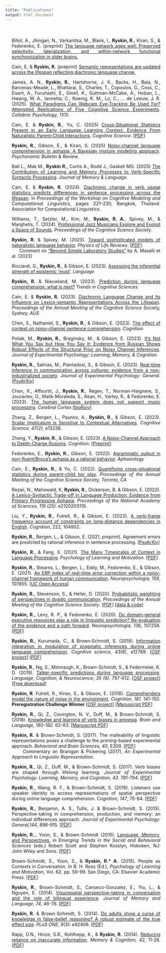```yaml
---
title: "Publications"
output: html_document
---
```

<style type="text/css">
.title {
  display: none;
}
</style>
<div class="row" style="text-align: justify;  text-justify: inter-word; padding-top: 20px; padding-right: 20px; padding-left: 20px">

Billot, A., Jhingan, N., Varkanitsa, M., Blank, I., **Ryskin, R.**, Kiran,  S., & Fedorenko, E. (preprint) [The language network ages well: Preserved selectivity, lateralization, and within-network functional synchronization in older brains.](https://www.biorxiv.org/content/10.1101/2024.10.23.619954v1)

Cain, E. & **Ryskin, R.** (preprint) [Semantic representations are updated across the lifespan reflecting diachronic language change.](https://papers.ssrn.com/sol3/papers.cfm?abstract_id=4883002)

James, A. N., **Ryskin, R.**, Hartshorne, J. K., Backs, H., Bala, N., Barcenas-Meade, L., Bhattarai, S., Charles, T., Copoulos, G., Coss, C., Eisert, A., Furuhashi, E., Ginell, K., Guttman-McCabe, A., Hoban, L., Hwang, W. A., Iannetta, C., Koenig, K. M., Lo, C., … de Leeuw, J. R. (2025).
[What Paradigms Can Webcam Eye-Tracking Be Used For? Attempted Replications of Five Cognitive Science Experiments](https://doi.org/10.1525/collabra.140755). _Collabra: Psychology_, 11(1).

Cain, E. & **Ryskin, R.**, Yu, C. (2025) [Cross-Situational Statistics Present in an Early Language Learning Context: Evidence From Naturalistic Parent–Child Interactions](https://doi.org/10.1111/cogs.70078). _Cognitive Science_. [[PDF](https://escholarship.org/uc/item/3vq7v1s8)]

**Ryskin, R.**, Gibson, E., & Kiran, S. (2025) [Noisy-channel language comprehension in aphasia: A Bayesian mixture modeling approach](https://doi.org/10.3758/s13423-025-02639-z). _Psychonomic Bulletin & Review_.

Ball L., Mak M., **Ryskin R.**, Curtis A., Rodd J., Gaskell MG. (2025) [The Contribution of Learning and Memory Processes to Verb-Specific Syntactic Processing](https://doi.org/10.1016/j.jml.2024.104595). _Journal of Memory & Language_.

Cain, E. & **Ryskin, R.** (2024). [Diachronic change in verb usage statistics predicts differences in sentence processing across the lifespan](https://aclanthology.org/2024.cmcl-1.19/). In _Proceedings of the Workshop on Cognitive Modeling and Computational Linguistics_, pages 221–230, Bangkok, Thailand. Association for Computational Linguistics.

Williams, T., Setzler, M., Kim, M., **Ryskin, R. A.**, Spivey, M., & Marghetis, T. (2024). [Professional Jazz Musicians Explore and Exploit a Space of Sounds](https://escholarship.org/content/qt72b6c674/qt72b6c674.pdf). _Proceedings of the Cognitive Science Society_.

**Ryskin, R.** & Spivey, M. (2023). [Toward sophisticated models of naturalistic language behavior](https://doi.org/10.1016/j.plrev.2023.10.022). _Physics of Life Reviews_. [[PDF](pdfs/Ryskin and Spivey - 2023 - Toward sophisticated models of naturalistic langua.pdf)]. <br>
&nbsp;&nbsp;&nbsp;&nbsp;&nbsp;Comment on ["Beyond Simple Laboratory Studies"](https://doi.org/10.1016/j.plrev.2023.07.006) by A. Maselli et al. (2023)

Ricciardi, G., **Ryskin, R.**, \& Gibson, E. (2023). [Assessing the inferential strength of epistemic ‘must’](https://doi.org/10.1353/lan.2023.a914190). _Language_

**Ryskin, R.** & Nieuwland, M. (2023). [Prediction during language comprehension: what is next?](https://doi.org/10.1016/j.tics.2023.08.003) _Trends in Cognitive Sciences_

Cain, E. & **Ryskin, R.** (2023). [Diachronic Language Change and Its Influence on Lexico-semantic Representations Across the Lifespan](https://escholarship.org/uc/item/943334rm). _Proceedings of the Annual Meeting of the Cognitive Science Society, Sydney, AUS_

Chen, S., Nathaniel, S., **Ryskin, R.**, & Gibson, E. (2023). [The effect of context on noisy-channel sentence comprehension](https://doi.org/10.1016/j.cognition.2023.105503). _Cognition_

Poliak, M., **Ryskin, R.**, Braginsky, M., & Gibson, E. (2023). [It’s Not What You Say but How You Say It: Evidence from Russian Shows Robust Effects of the Structural Prior on Noisy Channel
Inferences](https://doi.org/10.1037/xlm0001244). _Journal of Experimental Psychology: Learning, Memory, & Cognition_

**Ryskin, R.**, Salinas, M., Piantadosi, S., & Gibson, E. (2023). [Real-time inference in communication across cultures: evidence from a non-industrialized society](https://doi.org/10.1037/xge0001345). _Journal of Experimental Psychology: General_. [[PsyArXiv](https://psyarxiv.com/ga83j/)]


Chen, X., Affourtit, J., **Ryskin, R.**, Regev, T., Norman-Haignere, S., Jouravlev, O., Malik-Moraleda, S., Kean, H., Varley, R., & Fedorenko, E. (2023). [The human language system does not support music processing](https://doi.org/10.1093/cercor/bhad087). _Cerebral Cortex_ [[bioRxiv](https://doi.org/10.1101/2021.06.01.446439)]

Zhang, Z., Bergen, L., Paunov, A., **Ryskin, R.**, & Gibson, E. (2023). [Scalar Implicature is Sensitive to Contextual Alternatives](https://doi.org/10.1111/cogs.13238). _Cognitive Science, 47(2)_, e13238. 

Zhang, Y., **Ryskin, R.**, & Gibson, E. (2023). [A Noisy-Channel Approach to Depth-Charge
Illusions](https://doi.org/10.1016/j.cognition.2022.105346). _Cognition_. [[Preprint](https://ssrn.com/abstract=4130042)]

Fedorenko, E., **Ryskin, R.**, Gibson, E. (2022). [Agrammatic output in non-fluent/Broca’s aphasia as a rational behavior](https://doi.org/10.1080/02687038.2022.2143233). _Aphasiology_

Cain, E., **Ryskin, R.**, & Yu, C. (2022). [Quantifying cross-situational statistics during parent-child
toy play](https://escholarship.org/uc/item/7w66j9bd). _Proceedings of the Annual Meeting of the Cognitive Science Society, Toronto, CA_

Rezaii, N., Mahowald, K, **Ryskin, R.**, Dickerson, B. & Gibson, E. (2022). [A Lexico-Syntactic Trade-off in Language Production: Evidence from Primary Progressive Aphasia](https://doi.org/10.1073/pnas.2120203119). _Proceedings of the National Academy of Sciences, 119 (25)_. e2120203119.

Liu, Y., **Ryskin, R.**, Futrell, R., & Gibson, E. (2022). [A verb-frame frequency account of constraints on long-distance dependencies in English](https://doi.org/10.1016/j.cognition.2021.104902). _Cognition_, 222, 104902.

**Ryskin, R.**, Bergen, L., & Gibson, E. (2021, preprint). Agreement errors are predicted by rational inference in sentence processing. [[PsyArXiv]](https://doi.org/10.31234/osf.io/uaxsq)

**Ryskin, R.**, & Fang, X. (2021). [The Many Timescales of Context in Language Processing](https://doi.org/10.1016/bs.plm.2021.08.001). _Psychology of Learning and Motivation_. [[PDF]](pdfs/Ryskin and Fang - 2021 - The many timescales of context in language process.pdf)


**Ryskin, R.**, Stearns, L., Bergen, L., Eddy, M., Fedorenko, E., & Gibson, E. (2021). [An ERP index of real-time error correction within a noisy-channel framework of human communication](https://doi.org/10.1016/j.neuropsychologia.2021.107855). _Neuropsychologia, 158_, 107855. [[UC Open Access](https://escholarship.org/uc/item/8f72t5x7)]

**Ryskin, R.**, Stevenson, S., & Heller, D. (2020). [Probabilistic weighting of perspectives in dyadic communication](https://cognitivesciencesociety.org/cogsci20/papers/0050/index.html). _Proceedings of the Annual Meeting of the Cognitive Science Society_. [[PDF](pdfs/probabilisticweighting_0525.pdf)] [[data & code](https://github.com/raryskin/dyadPT)] 

**Ryskin, R.**, Levy, R. P., & Fedorenko, E. (2020). [Do domain-general executive resources play a role in linguistic prediction? Re-evaluation of the evidence and a path forward](https://doi.org/10.1016/j.neuropsychologia.2019.107258). _Neuropsychologia, 136_, 107258. [[PDF](pdfs/Ryskin, Levy, & Fedorenko (2019).pdf)] 

**Ryskin, R.**, Kurumada, C., & Brown‐Schmidt, S. (2019). [Information integration in modulation of pragmatic inferences during online language comprehension]( https://doi.org/10.1111/cogs.12769). _Cognitive science, 43(8)_, e12769. [[OSF project](https://osf.io/5geba/)]  [[PDF](pdfs/Ryskin_Kurumada_Brown-Schmidt_2019.pdf)] 

**Ryskin, R**., Ng, S., Mimnaugh, K., Brown-Schmidt, S., & Federmeier, K. D. (2019). [Talker-specific predictions during language processing](https://doi.org/10.1080/23273798.2019.1630654). _Language, Cognition, & Neuroscience, 35 (6)_. 797-812. [[OSF project](https://osf.io/72p9m/)] [[Free download](https://www.tandfonline.com/eprint/RSZWGBBCGSPBMZZ6BCPR/full?target=10.1080/23273798.2019.1630654)]

**Ryskin, R**. Futrell, R., Kiran, S., & Gibson, E. (2018). [Comprehenders model the nature of noise in the environment](https://www.sciencedirect.com/science/article/pii/S0010027718302245). _Cognition, 181_. 141-150. __Preregistration Challenge Winner__ [[OSF project](https://osf.io/rkrha/)]  [[Manuscript PDF](pdfs/Ryskin_Futrell_Kiran_Gibson_ACCEPTED.pdf)] 

**Ryskin, R.**, Qi, Z., Covington, N. V., Duff, M., & Brown-Schmidt, S. (2018). [Knowledge and learning of verb biases in amnesia](https://www.sciencedirect.com/science/article/pii/S0093934X17302651). _Brain and Language, 180-182_. 62–83. [[Manuscript PDF](https://osf.io/h84wr)]

**Ryskin, R.** & Brown-Schmidt, S. (2017). The malleability of linguistic representations poses a challenge to the priming-based experimental approach. _Behavioral and Brain Sciences, 40_, E309. [[PDF](https://osf.io/preprints/psyarxiv/z642t)] <br>
&nbsp;&nbsp;&nbsp;&nbsp;&nbsp;Commentary on Branigan & Pickering (2017), _An Experimental Approach to Linguistic Representation_.

**Ryskin, R.**, Qi, Z., Duff, M., & Brown-Schmidt, S. (2017). Verb biases are shaped through lifelong learning. _Journal of Experimental Psychology: Learning, Memory, and Cognition, 43._ 781-794. [[PDF](pdfs/Ryskin, Qi, Duff, Brown-Schmidt (in press).pdf)]

**Ryskin, R.**, Wang, R. F., & Brown-Schmidt, S. (2016). Listeners use speaker identity to access representations of spatial perspective during online language comprehension. _Cognition, 147_, 75-84. [[PDF](pdfs/Ryskin, Wang, & Brown-Schmidt (2016).pdf)]

**Ryskin, R.**, Benjamin, A. S., Tullis, J. & Brown-Schmidt, S. (2015). Perspective-taking in comprehension, production, and memory: an individual differences approach. _Journal of Experimental Psychology: General,144_, 898-915. [[PDF](pdfs/Ryskin, Benjamin, Tullis, Brown-Schmidt (2015).pdf)]

**Ryskin, R.**., Yoon, S., & Brown-Schmidt (2015). [Language, Memory, and Perspectives](https://doi.org/10.1002/9781118900772.etrds0200), in _Emerging Trends in the Social and Behavioral Sciences_ (eds.) Robert Scott and Stephen Kosslyn, Hoboken, NJ: John Wiley and Sons. [[PDF](pdfs/Ryskin,Yoon, Brown-Schmidt (2015).pdf)]

Brown-Schmidt, S., Yoon, S., & **Ryskin, R.* A.** (2015). People as Contexts in Conversation. In B. H. Ross (Ed.), _Psychology of Learning and Motivation_, Vol. 62, pp. 59-99. San Diego, CA: Elsevier Academic Press. [[PDF](pdfs/Brown-Schmidt - Psych of Learning and Motivation.pdf)]

**Ryskin, R.**, Brown-Schmidt, S., Canseco-Gonzalez, E., Yiu, L., & Nguyen, E. (2014). [Visuospatial perspective-taking in conversation and the role of bilingual experience](https://doi.org/10.1016/j.jml.2014.04.003). _Journal of Memory and Language, 74_, 46-76. [[PDF](pdfs/Ryskin,etal2014.pdf)]

**Ryskin, R.** & Brown-Schmidt, S. (2014). [Do adults show a curse of knowledge in false-belief reasoning? A robust estimate of the true effect size](https://doi.org/10.1371/journal.pone.0092406). _PLoS ONE, 9_(3): e92406. [[PDF](pdfs/Ryskin&Brown-Schmidt(2014)-Vicki.pdf)]

Rapp, D.N., Hinze, S.R., Kohlhepp, K., & **Ryskin, R.** (2014). [Reducing reliance on inaccurate information](https://doi.org/10.3758/s13421-013-0339-0). _Memory & Cognition, 42_, 11-26.[[PDF](pdfs/Rapp, Hinze, Kohlhepp. & Ryskin, 2014.pdf)]
</div>